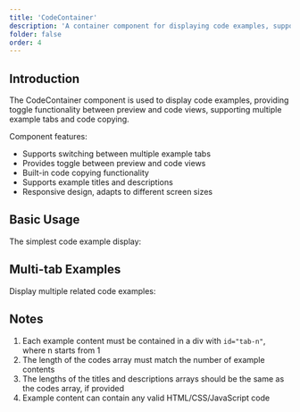 ```yaml
---
title: 'CodeContainer'
description: 'A container component for displaying code examples, supporting multi-tab switching, code preview, and copy functionality'
folder: false
order: 4
---
```



## Introduction

The CodeContainer component is used to display code examples, providing toggle functionality between preview and code views, supporting multiple example tabs and code copying.

Component features:
- Supports switching between multiple example tabs
- Provides toggle between preview and code views
- Built-in code copying functionality
- Supports example titles and descriptions
- Responsive design, adapts to different screen sizes

## Basic Usage

The simplest code example display:

  <CodeContainerBasic />

## Multi-tab Examples

Display multiple related code examples:

  <CodeContainerMultiple />


## Notes

1. Each example content must be contained in a div with `id="tab-n"`, where n starts from 1
2. The length of the codes array must match the number of example contents
3. The lengths of the titles and descriptions arrays should be the same as the codes array, if provided
4. Example content can contain any valid HTML/CSS/JavaScript code
